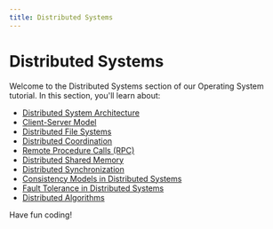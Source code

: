 ```yaml
---
title: Distributed Systems
---
```


# Distributed Systems

Welcome to the Distributed Systems section of our Operating System tutorial. In this section, you'll learn about:

- [Distributed System Architecture](./0-distributed-system-architecture.mdx)
- [Client-Server Model](./1-client-server-model.mdx)
- [Distributed File Systems](./2-distributed-file-systems.mdx)
- [Distributed Coordination](./3-distributed-coordination.mdx)
- [Remote Procedure Calls (RPC)](./4-remote-procedure-calls.mdx)
- [Distributed Shared Memory](./5-distributed-shared-memory.mdx)
- [Distributed Synchronization](./6-distributed-synchronization.mdx)
- [Consistency Models in Distributed Systems](./7-consistency-models.mdx)
- [Fault Tolerance in Distributed Systems](./8-fault-tolerance.mdx)
- [Distributed Algorithms](./9-distributed-algorithms.mdx)

Have fun coding!